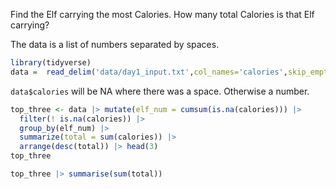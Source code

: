 Find the Elf carrying the most Calories. How many total Calories is that Elf carrying?

The data is a list of numbers separated by spaces.

```r
library(tidyverse)
data =  read_delim('data/day1_input.txt',col_names='calories',skip_empty_rows = FALSE, delim=" ")
```

`data$calories` will be NA where  there was a space.  Otherwise a number. 


```r
top_three <- data |> mutate(elf_num = cumsum(is.na(calories))) |> 
  filter(! is.na(calories)) |>
  group_by(elf_num) |>
  summarize(total = sum(calories)) |>
  arrange(desc(total)) |> head(3)
top_three
```
```r
top_three |> summarise(sum(total))
```

